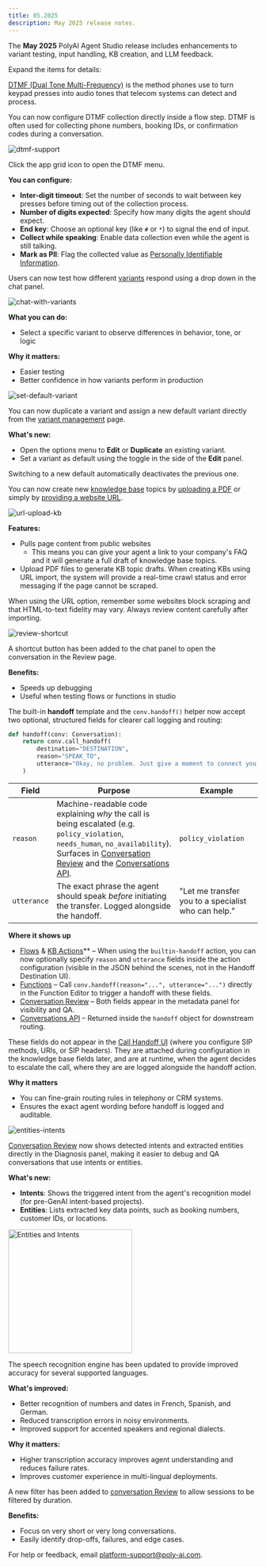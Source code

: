 ```yaml
---
title: 05.2025
description: May 2025 release notes.
---
```


The **May 2025** PolyAI Agent Studio release includes enhancements to variant testing, input handling, KB creation, and LLM feedback.

Expand the items for details:

<AccordionGroup>

<Accordion title="DTMF support" icon="fingerprint">

[DTMF (Dual Tone Multi-Frequency)](https://www.techtarget.com/searchnetworking/definition/DTMF) is the method phones use to turn keypad presses into audio tones that telecom systems can detect and process.

You can now configure DTMF collection directly inside a flow step. DTMF is often used for collecting phone numbers, booking IDs, or confirmation codes during a conversation.

![dtmf-support](/images/release-notes/2505/dtmf.png)

Click the app grid icon <Icon icon="grid" iconType="solid" /> to open the DTMF menu.

**You can configure:**

- **Inter-digit timeout**: Set the number of seconds to wait between key presses before timing out of the collection process.
- **Number of digits expected**: Specify how many digits the agent should expect.
- **End key**: Choose an optional key (like `#` or `*`) to signal the end of input.
- **Collect while speaking**: Enable data collection even while the agent is still talking.
- **Mark as PII**: Flag the collected value as [Personally Identifiable Information](https://ico.org.uk/for-organisations/uk-gdpr-guidance-and-resources/personal-information-what-is-it/what-is-personal-information-a-guide/).

</Accordion>

<Accordion title="Chat with variants" icon="arrows-cross">

Users can now test how different [variants](/variant-management/introduction) respond using a drop down in the chat panel.

![chat-with-variants](/images/release-notes/2505/chat-with-variants.png)

**What you can do:**

* Select a specific variant to observe differences in behavior, tone, or logic

**Why it matters:**

* Easier testing
* Better confidence in how variants perform in production

</Accordion>

<Accordion title="Duplicate and set default variants" icon="copy">

![set-default-variant](/images/release-notes/2505/set-default-variant.png)

You can now duplicate a variant and assign a new default variant directly from the [variant management](/variant-management/introduction) page.

**What's new:**

* Open the options menu <Icon icon="ellipsis" iconType="solid" /> to **Edit** or **Duplicate** an existing variant.
* Set a variant as default using the toggle in the side of the **Edit** panel.

Switching to a new default automatically deactivates the previous one.

</Accordion>

<Accordion title="Build KBs with URL and PDF upload" icon="file-pdf">

You can now create new [knowledge base](/knowledge-base/introduction) topics by [uploading a PDF](/essentials/imports/#pdf) or simply by [providing a website URL](/essentials/imports/#csv).

![url-upload-kb](/images/release-notes/2505/import-pdf.png)

**Features:**

* Pulls page content from public websites
    * This means you can give your agent a link to your company's FAQ and it will generate a full draft of knowledge base topics.
* Upload PDF files to generate KB topic drafts. When creating KBs using URL import, the system will provide a real-time crawl status and error messaging if the page cannot be scraped.

<Tip> When using the URL option, remember some websites block scraping and that HTML-to-text fidelity may vary. Always review content carefully after importing. </Tip>

</Accordion>

<Accordion title="Chat-to-review shortcut" icon="arrow-up-right-from-square">

![review-shortcut](/images/release-notes/2505/review-shortcut.png)

A shortcut button has been added to the chat panel to open the conversation in the Review page.

**Benefits:**

* Speeds up debugging
* Useful when testing flows or functions in studio

</Accordion>

<Accordion title="Handoff reason and utterance" icon="phone">

The built-in **handoff** template and the `conv.handoff()` helper now accept two optional, structured fields for clearer call logging and routing:

```python
def handoff(conv: Conversation):
    return conv.call_handoff(
        destination="DESTINATION",
        reason="SPEAK_TO",
        utterance="Okay, no problem. Just give a moment to connect you with someone who can help"
    )
```

| Field      | Purpose                                                                                                   | Example |
|------------|-----------------------------------------------------------------------------------------------------------|---------|
| `reason`   | Machine-readable code explaining *why* the call is being escalated (e.g. `policy_violation`, `needs_human`, `no_availability`). Surfaces in [Conversation Review](/analytics/conversations/review) and the [Conversations API](/api-reference/conversations). | `policy_violation` |
| `utterance`| The exact phrase the agent should speak *before* initiating the transfer. Logged alongside the handoff.  | "Let me transfer you to a specialist who can help." |

**Where it shows up**

* [Flows](/flows/introduction) & [KB Actions](/knowledge-base/how-to-setup-action/introduction)** – When using the `builtin-handoff` action, you can now optionally specify `reason` and `utterance` fields inside the action configuration (visible in the JSON behind the scenes, not in the Handoff Destination UI).
* [Functions](/function/introduction) – Call `conv.handoff(reason="...", utterance="...")` directly in the Function Editor to trigger a handoff with these fields.
* [Conversation Review](/analytics/conversations/review) – Both fields appear in the metadata panel for visibility and QA.
* [Conversations API](/api-reference/conversations/endpoint/get-handoff) – Returned inside the `handoff` object for downstream routing.

<Note>These fields do not appear in the [Call Handoff UI](/call-handoff/introduction) (where you configure SIP methods, URIs, or SIP headers).
They are attached during configuration in the knowledge base fields later, and are at runtime, when the agent decides to escalate the call, where they are are logged alongside the handoff action.</Note>

**Why it matters**

* You can fine-grain routing rules in telephony or CRM systems.
* Ensures the exact agent wording before handoff is logged and auditable.

</Accordion>

<Accordion title="Entities and intents in Conversation Review" icon="bullseye">

![entities-intents](/images/release-notes/2505/intents-entities.png)

[Conversation Review](/analytics/conversations/review) now shows detected intents and extracted entities directly in the Diagnosis panel, making it easier to debug and QA conversations that use intents or entities.

**What's new:**

- **Intents**: Shows the triggered intent from the agent's recognition model (for pre-GenAI intent-based projects).
- **Entities**: Lists extracted key data points, such as booking numbers, customer IDs, or locations.

<Card>
  <img src="/images/release-notes/2505/entity-metrics.png" alt="Entities and Intents" width="250" style={{ display: 'block', margin: '0 auto' }} />
</Card>

</Accordion>

<Accordion title="Improved multi-language ASR accuracy" icon="language">

The speech recognition engine has been updated to provide improved accuracy for several supported languages.

**What's improved:**

- Better recognition of numbers and dates in French, Spanish, and German.
- Reduced transcription errors in noisy environments.
- Improved support for accented speakers and regional dialects.

**Why it matters:**

- Higher transcription accuracy improves agent understanding and reduces failure rates.
- Improves customer experience in multi-lingual deployments.

</Accordion>

<Accordion title="Conversation review: session duration filter" icon="clock">

A new filter has been added to [conversation Review](/analytics/conversations/review) to allow sessions to be filtered by duration.

**Benefits:**

- Focus on very short or very long conversations.
- Easily identify drop-offs, failures, and edge cases.

</Accordion>

</AccordionGroup>

For help or feedback, email [platform-support@poly-ai.com](mailto:platform-support@poly-ai.com).
